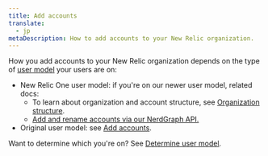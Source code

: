 ```yaml
---
title: Add accounts
translate:
  - jp
metaDescription: How to add accounts to your New Relic organization. 
---
```


How you add accounts to your New Relic organization depends on the type of [user model](/docs/accounts/original-accounts-billing/original-product-based-pricing/overview-user-models) your users are on: 

* New Relic One user model: if you're on our newer user model, related docs: 
  * To learn about organization and account structure, see [Organization structure](/docs/accounts/accounts-billing/account-structure/new-relic-account-structure). 
  * [Add and rename accounts via our NerdGraph API.](/docs/apis/nerdgraph/examples/manage-accounts-nerdgraph)
* Original user model: see [Add accounts](/docs/accounts/original-accounts-billing/original-users-roles/parent-child-account-structure/#creating). 

Want to determine which you're on? See [Determine user model](/docs/accounts/original-accounts-billing/original-users-roles/overview-user-models/#determine-user-model).
